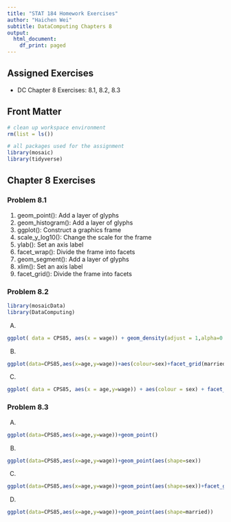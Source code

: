 ```yaml
---
title: "STAT 184 Homework Exercises"
author: "Haichen Wei"
subtitle: DataComputing Chapters 8
output:
  html_document:
    df_print: paged
---
```


## Assigned Exercises

- DC Chapter 8 Exercises: 8.1, 8.2, 8.3

## Front Matter

```r
# clean up workspace environment
rm(list = ls())

# all packages used for the assignment
library(mosaic)
library(tidyverse)

```



## Chapter 8 Exercises

### Problem 8.1

1. geom_point(): Add a layer of glyphs
2. geom_histogram(): Add a layer of glyphs
3. ggplot(): Construct a graphics frame
4. scale_y_log10(): Change the scale for the frame
5. ylab(): Set an axis label
6. facet_wrap(): Divide the frame into facets
7. geom_segment(): Add a layer of glyphs
8. xlim(): Set an axis label
9. facet_grid(): Divide the frame into facets

### Problem 8.2

```r
library(mosaicData)
library(DataComputing)
```

(A)
```r
ggplot( data = CPS85, aes(x = wage)) + geom_density(adjust = 1,alpha=0.5) + aes(colour = sex,fill=sex) + facet_wrap(~married, ncol = 4) + labs(title = "") + theme(legend.position = "right") 
```

(B)
```r
ggplot(data=CPS85,aes(x=age,y=wage))+aes(colour=sex)+facet_grid(married ~ .) + stat_smooth(method=loess) + ylim(0,15) 
```

(C)
```r
ggplot( data = CPS85, aes(x = age,y=wage)) + aes(colour = sex) + facet_wrap(~sector, ncol = 4) + stat_smooth(method=loess) + ylim(0,25) 
```

### Problem 8.3

(A)
```r
ggplot(data=CPS85,aes(x=age,y=wage))+geom_point() 
```

(B)
```r
ggplot(data=CPS85,aes(x=age,y=wage))+geom_point(aes(shape=sex)) 
```

(C)
```r
ggplot(data=CPS85,aes(x=age,y=wage))+geom_point(aes(shape=sex))+facet_grid(married ~ .) 
```

(D)
```r
ggplot(data=CPS85,aes(x=age,y=wage))+geom_point(aes(shape=married)) 
```
